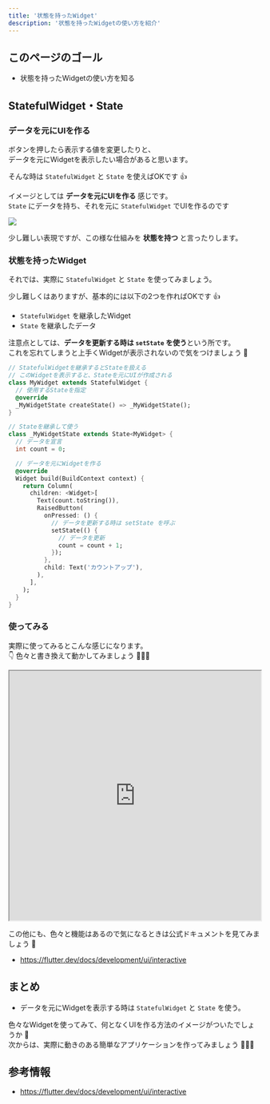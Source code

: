 ```yaml
---
title: '状態を持ったWidget'
description: '状態を持ったWidgetの使い方を紹介'
---
```


## このページのゴール

- 状態を持ったWidgetの使い方を知る


## StatefulWidget・State

### データを元にUIを作る

ボタンを押したら表示する値を変更したりと、  
データを元にWidgetを表示したい場合があると思います。

そんな時は `StatefulWidget` と `State` を使えばOKです 👍

イメージとしては **データを元にUIを作る** 感じです。  
`State` にデータを持ち、それを元に `StatefulWidget` でUIを作るのです

![](../images/state-widget.svg)

少し難しい表現ですが、この様な仕組みを **状態を持つ** と言ったりします。


### 状態を持ったWidget

それでは、実際に `StatefulWidget` と `State` を使ってみましょう。

少し難しくはありますが、基本的には以下の2つを作ればOKです 👍

- `StatefulWidget` を継承したWidget
- `State` を継承したデータ

注意点としては、**データを更新する時は `setState` を使う**という所です。  
これを忘れてしまうと上手くWidgetが表示されないので気をつけましょう 👀

```dart
// StatefulWidgetを継承するとStateを扱える
// このWidgetを表示すると、Stateを元にUIが作成される
class MyWidget extends StatefulWidget {
  // 使用するStateを指定
  @override
  _MyWidgetState createState() => _MyWidgetState();
}

// Stateを継承して使う
class _MyWidgetState extends State<MyWidget> {
  // データを宣言
  int count = 0;

  // データを元にWidgetを作る
  @override
  Widget build(BuildContext context) {
    return Column(
      children: <Widget>[
        Text(count.toString()),
        RaisedButton(
          onPressed: () {
            // データを更新する時は setState を呼ぶ
            setState(() {
              // データを更新
              count = count + 1;
            });
          },
          child: Text('カウントアップ'),
        ),
      ],
    );
  }
}
```

### 使ってみる

実際に使ってみるとこんな感じになります。  
👇 色々と書き換えて動かしてみましょう 💪💪💪

<iframe
    width="100%"
    height="500px"
    src="https://dartpad.dev/embed-flutter.html?split=60&theme=dark&run=true&id=63ed3594075c455aa18ba367e44fc44f">
</iframe>

この他にも、色々と機能はあるので気になるときは公式ドキュメントを見てみましょう 👀

- https://flutter.dev/docs/development/ui/interactive


## まとめ

- データを元にWidgetを表示する時は `StatefulWidget` と `State` を使う。

色々なWidgetを使ってみて、何となくUIを作る方法のイメージがついたでしょうか 🤔  
次からは、実際に動きのある簡単なアプリケーションを作ってみましょう 💪💪💪


## 参考情報

- https://flutter.dev/docs/development/ui/interactive
